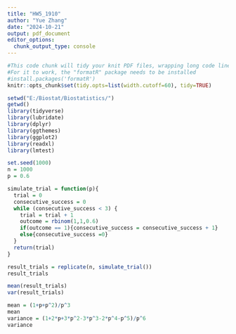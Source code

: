 ```yaml
---
title: "HW5_1910"
author: "Yue Zhang"
date: "2024-10-21"
output: pdf_document
editor_options: 
  chunk_output_type: console
---
```


```r
#This code chunk will tidy your knit PDF files, wrapping long code lines
#For it to work, the "formatR" package needs to be installed
#install.packages('formatR')
knitr::opts_chunk$set(tidy.opts=list(width.cutoff=60), tidy=TRUE)
```

```r
setwd("E:/Biostat/Biostatistics/")
getwd()
library(tidyverse)
library(lubridate)
library(dplyr)
library(ggthemes)
library(ggplot2)
library(readxl)
library(lmtest)
```

```r
set.seed(1000)
n = 1000
p = 0.6

simulate_trial = function(p){
  trial = 0
  consecutive_success = 0
  while (consecutive_success < 3) {
    trial = trial + 1
    outcome = rbinom(1,1,0.6)
    if(outcome == 1){consecutive_success = consecutive_success + 1}
    else{consecutive_success =0}
  }
  return(trial)
}

result_trials = replicate(n, simulate_trial())
result_trials

mean(result_trials)
var(result_trials)

mean = (1+p+p^2)/p^3
mean
variance = (1+2*p+3*p^2-3*p^3-2*p^4-p^5)/p^6
variance
```


